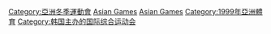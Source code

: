 [[Category:亞洲冬季運動會|Category:亞洲冬季運動會]]
[[Category:1999年韓國體育|Asian Games]]
[[Category:1999年綜合運動會|Asian Games]]
[[Category:1999年亞洲體育|Category:1999年亞洲體育]]
[[Category:韩国主办的国际综合运动会|Category:韩国主办的国际综合运动会]]
